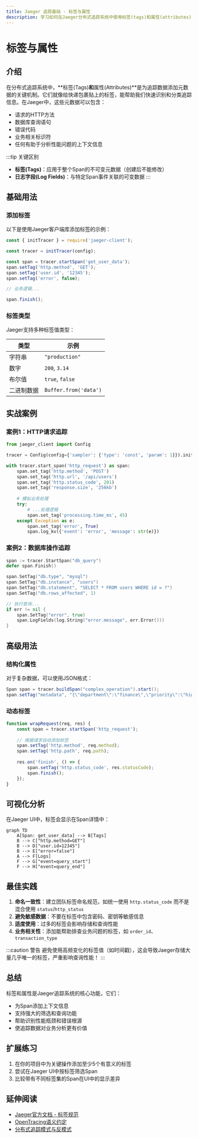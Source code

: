 ```yaml
---
title: Jaeger 追踪基础 - 标签与属性
description: 学习如何在Jaeger分布式追踪系统中使用标签(tags)和属性(attributes)来增强追踪数据的可观察性。
---
```


# 标签与属性

## 介绍

在分布式追踪系统中，**标签(Tags)**和**属性(Attributes)**是为追踪数据添加元数据的关键机制。它们就像给快递包裹贴上的标签，能帮助我们快速识别和分类追踪信息。在Jaeger中，这些元数据可以包含：

- 请求的HTTP方法
- 数据库查询语句
- 错误代码
- 业务相关标识符
- 任何有助于分析性能问题的上下文信息

:::tip 关键区别
- **标签(Tags)**：应用于整个Span的不可变元数据（创建后不能修改）
- **日志字段(Log Fields)**：与特定Span事件关联的可变数据
:::

## 基础用法

### 添加标签

以下是使用Jaeger客户端库添加标签的示例：

```javascript
const { initTracer } = require('jaeger-client');

const tracer = initTracer(config);

const span = tracer.startSpan('get_user_data');
span.setTag('http.method', 'GET');
span.setTag('user.id', '12345');
span.setTag('error', false);

// 业务逻辑...

span.finish();
```

### 标签类型

Jaeger支持多种标签值类型：

| 类型       | 示例                  |
|------------|-----------------------|
| 字符串     | `"production"`        |
| 数字       | `200`, `3.14`         |
| 布尔值     | `true`, `false`       |
| 二进制数据 | `Buffer.from('data')` |

## 实战案例

### 案例1：HTTP请求追踪

```python
from jaeger_client import Config

tracer = Config(config={'sampler': {'type': 'const', 'param': 1}}).initialize_tracer()

with tracer.start_span('http_request') as span:
    span.set_tag('http.method', 'POST')
    span.set_tag('http.url', '/api/users')
    span.set_tag('http.status_code', 201)
    span.set_tag('response.size', '256kb')
    
    # 模拟业务处理
    try:
        # ...处理逻辑
        span.set_tag('processing.time_ms', 45)
    except Exception as e:
        span.set_tag('error', True)
        span.log_kv({'event': 'error', 'message': str(e)})
```

### 案例2：数据库操作追踪

```go
span := tracer.StartSpan("db_query")
defer span.Finish()

span.SetTag("db.type", "mysql")
span.SetTag("db.instance", "users")
span.SetTag("db.statement", "SELECT * FROM users WHERE id = ?")
span.SetTag("db.rows_affected", 1)

// 执行查询...
if err != nil {
    span.SetTag("error", true)
    span.LogFields(log.String("error.message", err.Error()))
}
```

## 高级用法

### 结构化属性

对于复杂数据，可以使用JSON格式：

```java
Span span = tracer.buildSpan("complex_operation").start();
span.setTag("metadata", "{\"department\":\"finance\",\"priority\":\"high\"}");
```

### 动态标签

```javascript
function wrapRequest(req, res) {
    const span = tracer.startSpan('http_request');
    
    // 根据请求自动添加标签
    span.setTag('http.method', req.method);
    span.setTag('http.path', req.path);
    
    res.on('finish', () => {
        span.setTag('http.status_code', res.statusCode);
        span.finish();
    });
}
```

## 可视化分析

在Jaeger UI中，标签会显示在Span详情中：

```mermaid
graph TD
    A[Span: get_user_data] --> B[Tags]
    B --> C["http.method=GET"]
    B --> D["user.id=12345"]
    B --> E["error=false"]
    A --> F[Logs]
    F --> G["event=query_start"]
    F --> H["event=query_end"]
```

## 最佳实践

1. **命名一致性**：建立团队标签命名规范，如统一使用 `http.status_code` 而不是混合使用 `status`/`http_status`
2. **避免敏感数据**：不要在标签中包含密码、密钥等敏感信息
3. **适度使用**：过多的标签会影响存储和查询性能
4. **业务相关性**：添加能帮助排查业务问题的标签，如 `order_id`、`transaction_type`

:::caution 警告
避免使用高频变化的标签值（如时间戳），这会导致Jaeger存储大量几乎唯一的标签，严重影响查询性能！
:::

## 总结

标签和属性是Jaeger追踪系统的核心功能，它们：

- 为Span添加上下文信息
- 支持强大的筛选和查询功能
- 帮助识别性能瓶颈和错误根源
- 使追踪数据对业务分析更有价值

## 扩展练习

1. 在你的项目中为关键操作添加至少5个有意义的标签
2. 尝试在Jaeger UI中按标签筛选Span
3. 比较带有不同标签集的Span在UI中的显示差异

## 延伸阅读

- [Jaeger官方文档 - 标签规范](https://www.jaegertracing.io/docs/)
- [OpenTracing语义约定](https://github.com/opentracing/specification/blob/master/semantic_conventions.md)
- [分布式追踪模式与反模式](https://distributed-tracing.net/)